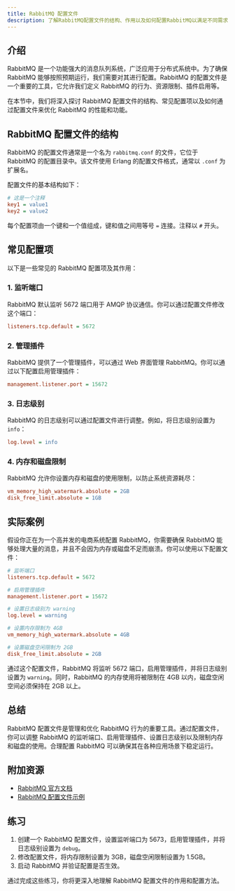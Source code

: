 ```yaml
---
title: RabbitMQ 配置文件
description: 了解RabbitMQ配置文件的结构、作用以及如何配置RabbitMQ以满足不同需求。
---
```


## 介绍

RabbitMQ 是一个功能强大的消息队列系统，广泛应用于分布式系统中。为了确保 RabbitMQ 能够按照预期运行，我们需要对其进行配置。RabbitMQ 的配置文件是一个重要的工具，它允许我们定义 RabbitMQ 的行为、资源限制、插件启用等。

在本节中，我们将深入探讨 RabbitMQ 配置文件的结构、常见配置项以及如何通过配置文件来优化 RabbitMQ 的性能和功能。

## RabbitMQ 配置文件的结构

RabbitMQ 的配置文件通常是一个名为 `rabbitmq.conf` 的文件，它位于 RabbitMQ 的配置目录中。该文件使用 Erlang 的配置文件格式，通常以 `.conf` 为扩展名。

配置文件的基本结构如下：

```ini
# 这是一个注释
key1 = value1
key2 = value2
```

每个配置项由一个键和一个值组成，键和值之间用等号 `=` 连接。注释以 `#` 开头。

## 常见配置项

以下是一些常见的 RabbitMQ 配置项及其作用：

### 1. 监听端口

RabbitMQ 默认监听 5672 端口用于 AMQP 协议通信。你可以通过配置文件修改这个端口：

```ini
listeners.tcp.default = 5672
```

### 2. 管理插件

RabbitMQ 提供了一个管理插件，可以通过 Web 界面管理 RabbitMQ。你可以通过以下配置启用管理插件：

```ini
management.listener.port = 15672
```

### 3. 日志级别

RabbitMQ 的日志级别可以通过配置文件进行调整。例如，将日志级别设置为 `info`：

```ini
log.level = info
```

### 4. 内存和磁盘限制

RabbitMQ 允许你设置内存和磁盘的使用限制，以防止系统资源耗尽：

```ini
vm_memory_high_watermark.absolute = 2GB
disk_free_limit.absolute = 1GB
```

## 实际案例

假设你正在为一个高并发的电商系统配置 RabbitMQ，你需要确保 RabbitMQ 能够处理大量的消息，并且不会因为内存或磁盘不足而崩溃。你可以使用以下配置文件：

```ini
# 监听端口
listeners.tcp.default = 5672

# 启用管理插件
management.listener.port = 15672

# 设置日志级别为 warning
log.level = warning

# 设置内存限制为 4GB
vm_memory_high_watermark.absolute = 4GB

# 设置磁盘空闲限制为 2GB
disk_free_limit.absolute = 2GB
```

通过这个配置文件，RabbitMQ 将监听 5672 端口，启用管理插件，并将日志级别设置为 `warning`。同时，RabbitMQ 的内存使用将被限制在 4GB 以内，磁盘空闲空间必须保持在 2GB 以上。

## 总结

RabbitMQ 配置文件是管理和优化 RabbitMQ 行为的重要工具。通过配置文件，你可以调整 RabbitMQ 的监听端口、启用管理插件、设置日志级别以及限制内存和磁盘的使用。合理配置 RabbitMQ 可以确保其在各种应用场景下稳定运行。

## 附加资源

- [RabbitMQ 官方文档](https://www.rabbitmq.com/documentation.html)
- [RabbitMQ 配置文件示例](https://github.com/rabbitmq/rabbitmq-server/tree/main/docs/configuration)

## 练习

1. 创建一个 RabbitMQ 配置文件，设置监听端口为 5673，启用管理插件，并将日志级别设置为 `debug`。
2. 修改配置文件，将内存限制设置为 3GB，磁盘空闲限制设置为 1.5GB。
3. 启动 RabbitMQ 并验证配置是否生效。

通过完成这些练习，你将更深入地理解 RabbitMQ 配置文件的作用和配置方法。